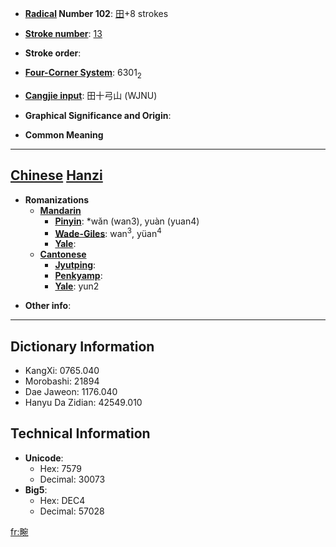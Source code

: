 * '''[[Wiktionary:Chinese radical index| Radical]] Number 102''': [[Wiktionary:Chinese radical index 田|田]]+8 strokes

* '''[[Wiktionary:Chinese total strokes index|Stroke number]]''': [[Wiktionary:Chinese total strokes index 13|13]]

* '''Stroke order''': 

* '''[[Wiktionary:Chinese four corner index|Four-Corner System]]''': 6301<sub>2</sub>

* '''[[Wiktionary:Chinese Cangjie index|Cangjie input]]''': 田十弓山 (WJNU)

* '''Graphical Significance and Origin''': 

* '''Common Meaning'''

----

== [[Chinese]] [[Hanzi]] ==

* '''Romanizations'''
** '''[[Mandarin]]'''
*** '''[[Pinyin]]''': *wǎn (wan3), yuàn (yuan4)
*** '''[[Wade-Giles]]''': wan<sup>3</sup>, yüan<sup>4</sup>
*** '''[[Yale]]''': 
** '''[[Cantonese]]'''
*** '''[[Jyutping]]''':
*** '''[[Penkyamp]]''': 
*** '''[[Yale]]''': yun2

* '''Other info''': 

----

== Dictionary Information ==

* KangXi: 0765.040
* Morobashi: 21894
* Dae Jaweon: 1176.040
* Hanyu Da Zidian: 42549.010

== Technical Information ==

* '''Unicode''':
** Hex: 7579
** Decimal: 30073
* '''Big5''':
** Hex: DEC4
** Decimal: 57028

[[fr:畹]]